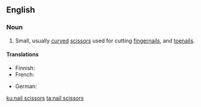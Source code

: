 ==English==

===Noun===
{{en-noun|nail scissors|head=[[nail]] [[scissors]]}} {{pluralonly}}

# Small, usually [[curved]] [[scissors]] used for cutting [[fingernails]], and [[toenails]].

====Translations====
{{trans-top|small scissors}}
* Finnish: {{t-|fi|kynsisakset}}
* French: {{t-|fr|ciseaux à ongles|m}}
{{trans-mid}}
* German: {{t+|de|Nagelschere|f}}
{{trans-bottom}}

[[ku:nail scissors]]
[[ta:nail scissors]]
